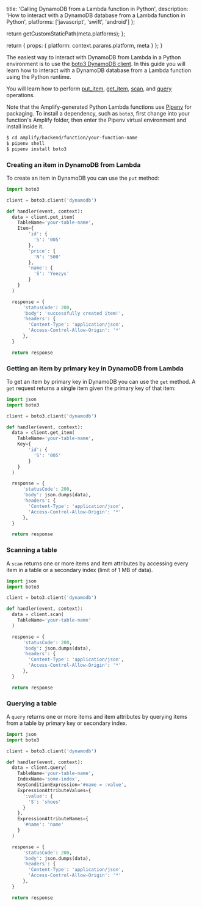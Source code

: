 
  title: 'Calling DynamoDB from a Lambda function in Python',
  description: 'How to interact with a DynamoDB database from a Lambda function in Python',
  platforms: ['javascript', 'swift', 'android']
};

  return getCustomStaticPath(meta.platforms);
};

  return {
    props: {
      platform: context.params.platform,
      meta
    }
  };
}

The easiest way to interact with DynamoDB from Lambda in a Python environment is to use the [boto3 DynamoDB client](https://boto3.amazonaws.com/v1/documentation/api/latest/reference/services/dynamodb.html). In this guide you will learn how to interact with a DynamoDB database from a Lambda function using the Python runtime.

You will learn how to perform [put_item](https://boto3.amazonaws.com/v1/documentation/api/latest/reference/services/dynamodb.html#DynamoDB.Client.put_item), [get_item](https://boto3.amazonaws.com/v1/documentation/api/latest/reference/services/dynamodb.html#DynamoDB.Client.get_item), [scan](https://boto3.amazonaws.com/v1/documentation/api/latest/reference/services/dynamodb.html#DynamoDB.Client.scan), and [query](https://boto3.amazonaws.com/v1/documentation/api/latest/reference/services/dynamodb.html#DynamoDB.Client.query) operations.

Note that the Amplify-generated Python Lambda functions use [Pipenv](https://pypi.org/project/pipenv/) for packaging. To install a dependency, such as `boto3`, first change into your function's Amplify folder, then enter the Pipenv virtual environment and install inside it.

```sh
$ cd amplify/backend/function/your-function-name
$ pipenv shell
$ pipenv install boto3
```

### Creating an item in DynamoDB from Lambda

To create an item in DynamoDB you can use the `put` method:

```python
import boto3

client = boto3.client('dynamodb')

def handler(event, context):
  data = client.put_item(
    TableName='your-table-name',
    Item={
        'id': {
          'S': '005'
        },
        'price': {
          'N': '500'
        },
        'name': {
          'S': 'Yeezys'
        }
    }
  )

  response = {
      'statusCode': 200,
      'body': 'successfully created item!',
      'headers': {
        'Content-Type': 'application/json',
        'Access-Control-Allow-Origin': '*'
      },
  }

  return response
```

### Getting an item by primary key in DynamoDB from Lambda

To get an item by primary key in DynamoDB you can use the `get` method. A `get` request returns a single item given the primary key of that item:

```python
import json
import boto3

client = boto3.client('dynamodb')

def handler(event, context):
  data = client.get_item(
    TableName='your-table-name',
    Key={
        'id': {
          'S': '005'
        }
    }
  )

  response = {
      'statusCode': 200,
      'body': json.dumps(data),
      'headers': {
        'Content-Type': 'application/json',
        'Access-Control-Allow-Origin': '*'
      },
  }

  return response
```

### Scanning a table

A `scan` returns one or more items and item attributes by accessing every item in a table or a secondary index (limit of 1 MB of data).

```python
import json
import boto3

client = boto3.client('dynamodb')

def handler(event, context):
  data = client.scan(
    TableName='your-table-name'
  )

  response = {
      'statusCode': 200,
      'body': json.dumps(data),
      'headers': {
        'Content-Type': 'application/json',
        'Access-Control-Allow-Origin': '*'
      },
  }

  return response
```

### Querying a table

A `query` returns one or more items and item attributes by querying items from a table by primary key or secondary index.

```python
import json
import boto3

client = boto3.client('dynamodb')

def handler(event, context):
  data = client.query(
    TableName='your-table-name',
    IndexName='some-index',
    KeyConditionExpression='#name = :value',
    ExpressionAttributeValues={
      ':value': {
        'S': 'shoes'
      }
    },
    ExpressionAttributeNames={
      '#name': 'name'
    }
  )

  response = {
      'statusCode': 200,
      'body': json.dumps(data),
      'headers': {
        'Content-Type': 'application/json',
        'Access-Control-Allow-Origin': '*'
      },
  }

  return response
```
